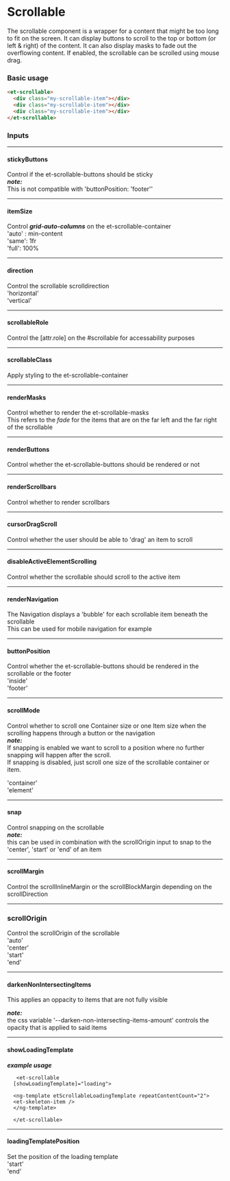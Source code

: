 # Scrollable

The scrollable component is a wrapper for a content that might be too long to fit on the screen.
It can display buttons to scroll to the top or bottom (or left & right) of the content. It can also display masks to fade out the overflowing content.
If enabled, the scrollable can be scrolled using mouse drag.

### Basic usage

```html
<et-scrollable>
  <div class="my-scrollable-item"></div>
  <div class="my-scrollable-item"></div>
  <div class="my-scrollable-item"></div>
</et-scrollable>
```

### Inputs

---

#### stickyButtons

Control if the et-scrollable-buttons should be sticky \
**_note:_** \
This is not compatible with 'buttonPosition: 'footer''

---

#### itemSize

Control **_grid-auto-columns_** on the et-scrollable-container\
'auto' : min-content \
'same': 1fr\
'full': 100%

---

#### direction

Control the scrollable scrolldirection \
'horizontal' \
'vertical'

---

#### scrollableRole

Control the [attr.role] on the #scrollable for accessability purposes

---

#### scrollableClass

Apply styling to the et-scrollable-container

---

#### renderMasks

Control whether to render the et-scrollable-masks \
This refers to the _fade_ for the items that are on the far left and the far right of the scrollable

---

#### renderButtons

Control whether the et-scrollable-buttons should be rendered or not

---

#### renderScrollbars

Control whether to render scrollbars

---

#### cursorDragScroll

Control whether the user should be able to 'drag' an item to scroll

---

#### disableActiveElementScrolling

Control whether the scrollable should scroll to the active item

---

#### renderNavigation

The Navigation displays a 'bubble' for each scrollable item beneath the scrollable \
This can be used for mobile navigation for example

---

#### buttonPosition

Control whether the et-scrollable-buttons should be rendered in the scrollable or the footer \
'inside'\
'footer'

---

#### scrollMode

Control whether to scroll one Container size or one Item size when the scrolling happens through a button or the navigation \
**_note:_** \
 If snapping is enabled we want to scroll to a position where no further snapping will happen after the scroll. \
 If snapping is disabled, just scroll one size of the scrollable container or item.

'container'\
'element'

---

#### snap

Control snapping on the scrollable \
**_note:_** \
this can be used in combination with the scrollOrigin input to snap to the 'center', 'start' or 'end' of an item

---

#### scrollMargin

Control the scrollInlineMargin or the scrollBlockMargin depending on the scrollDirection

---

### scrollOrigin

Control the scrollOrigin of the scrollable \
'auto' \
'center' \
'start' \
'end'

---

#### darkenNonIntersectingItems

This applies an oppacity to items that are not fully visible

**_note:_** \
the css variable '--darken-non-intersecting-items-amount' controls the opacity that is applied to said items

---

#### showLoadingTemplate

**_example usage_**

```
   <et-scrollable
  [showLoadingTemplate]="loading">

  <ng-template etScrollableLoadingTemplate repeatContentCount="2">
  <et-skeleton-item />
  </ng-template>

  </et-scrollable>
```

---

#### loadingTemplatePosition

Set the position of the loading template \
'start' \
'end'
